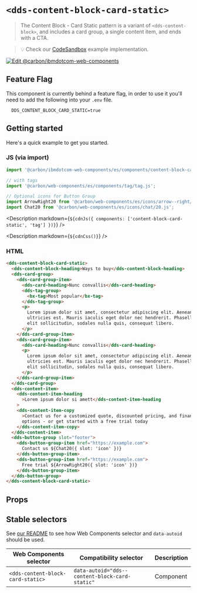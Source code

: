 
# `<dds-content-block-card-static>`

> The Content Block - Card Static pattern is a variant of `<dds-content-block>`,
> and includes a card group, a single content item, and ends with a CTA.

> 💡 Check our
> [CodeSandbox](https://githubbox.com/carbon-design-system/carbon-for-ibm-dotcom/tree/v1/packages/web-components/examples/codesandbox/components/content-block-card-static)
> example implementation.

[![Edit @carbon/ibmdotcom-web-components](https://codesandbox.io/static/img/play-codesandbox.svg)](https://githubbox.com/carbon-design-system/carbon-for-ibm-dotcom/tree/v1/packages/web-components/examples/codesandbox/components/content-block-card-static)

## Feature Flag

This component is currently behind a feature flag, in order to use it you'll
need to add the following into your `.env` file.

```
  DDS_CONTENT_BLOCK_CARD_STATIC=true
```

## Getting started

Here's a quick example to get you started.

### JS (via import)

```javascript
import '@carbon/ibmdotcom-web-components/es/components/content-block-card-static/index.js';

// with tags
import '@carbon/web-components/es/components/tag/tag.js';

// Optional icons for Button Group
import ArrowRight20 from '@carbon/web-components/es/icons/arrow--right/20.js';
import Chat20 from '@carbon/web-components/es/icons/chat/20.js';
```

<Description
  markdown={`${cdnJs({ components: ['content-block-card-static', 'tag'] })}`}
/>

<Description markdown={`${cdnCss()}`} />

### HTML

```html
<dds-content-block-card-static>
  <dds-content-block-heading>Ways to buy</dds-content-block-heading>
  <dds-card-group>
    <dds-card-group-item>
      <dds-card-heading>Nunc convallis</dds-card-heading>
      <dds-tag-group>
        <bx-tag>Most popular</bx-tag>
      </dds-tag-group>
      <p>
        Lorem ipsum dolor sit amet, consectetur adipiscing elit. Aenean et
        ultricies est. Mauris iaculis eget dolor nec hendrerit. Phasellus at
        elit sollicitudin, sodales nulla quis, consequat libero.
      </p>
    </dds-card-group-item>
    <dds-card-group-item>
      <dds-card-heading>Nunc convallis</dds-card-heading>
      <p>
        Lorem ipsum dolor sit amet, consectetur adipiscing elit. Aenean et
        ultricies est. Mauris iaculis eget dolor nec hendrerit. Phasellus at
        elit sollicitudin, sodales nulla quis, consequat libero.
      </p>
    </dds-card-group-item>
  </dds-card-group>
  <dds-content-item>
    <dds-content-item-heading
      >Lorem ipsum dolor si amett</dds-content-item-heading
    >
    <dds-content-item-copy
      >Contact us for a customized quote, discounted pricing, and financing
      options - or get started with a free trial today
    </dds-content-item-copy>
  </dds-content-item>
  <dds-button-group slot="footer">
    <dds-button-group-item href="https://example.com">
      Contact us ${Chat20({ slot: 'icon' })}
    </dds-button-group-item>
    <dds-button-group-item href="https://example.com">
      Free trial ${ArrowRight20({ slot: 'icon' })}
    </dds-button-group-item>
  </dds-button-group>
</dds-content-block-card-static>
```

## Props

<Props of="dds-content-block-card-static" />
<Description markdown={markdownContents} />

## Stable selectors

See
[our README](https://github.com/carbon-design-system/carbon-for-ibm-dotcom/tree/v1/packages/web-components#stable-selectors-for-analytics-and-integratione2e-testing-in-web-components)
to see how Web Components selector and `data-autoid` should be used.

| Web Components selector           | Compatibility selector                         | Description |
| --------------------------------- | ---------------------------------------------- | ----------- |
| `<dds-content-block-card-static>` | `data-autoid="dds--content-block-card-static"` | Component   |

<Description markdown={contributing} />
